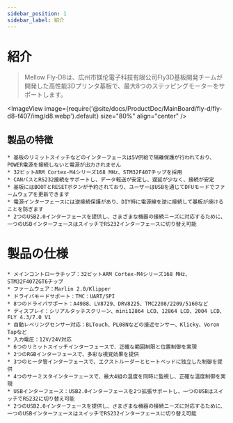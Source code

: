 ```yaml
---
sidebar_position: 1
sidebar_label: 紹介
---
```




# 紹介

> Mellow Fly-D8は、広州市镁伦電子科技有限公司Fly3D基板開発チームが開発した高性能3Dプリンタ基板で、最大8つのステッピングモーターをサポートします。


<ImageView image={require('@site/docs/ProductDoc/MainBoard/fly-d/fly-d8-f407/img/d8.webp').default} size="80%" align="center" />

## 製品の特徴

    * 基板のリミットスイッチなどのインターフェースは5V供給で隔離保護が行われており、POWER電源を接続しないと電源が出力されません
    * 32ビットARM Cortex-M4シリーズ168 MHz、STM32F407チップを採用
    * CANバスとRS232接続をサポートし、データ転送が安定し、遅延が少なく、接続が安定
    * 基板にはBOOTとRESETボタンが予約されており、ユーザーはUSBを通じてDFUモードでファームウェアを更新できます
    * 電源インターフェースには逆接続保護があり、DIY時に電源線を逆に接続して基板が焼けることを防ぎます
    * 2つのUSB2.0インターフェースを提供し、さまざまな機器の接続ニーズに対応するために、一つのUSBインターフェースはスイッチでRS232インターフェースに切り替え可能

# 製品の仕様

    * メインコントローラチップ：32ビットARM Cortex-M4シリーズ168 MHz、STM32F407ZGT6チップ
    * ファームウェア：Marlin 2.0/Klipper
    * ドライバモードサポート：TMC：UART/SPI
    * 8つのドライバサポート：A4988、LV8729、DRV8225、TMC2208/2209/5160など
    * ディスプレイ：シリアルタッチスクリーン、mini12864 LCD、12864 LCD、2004 LCD、FLY 4.3/7.0 V1
    * 自動レベリングセンサー対応：BLTouch、PL08Nなどの接近センサー、Klicky、Voron Tapなど
    * 入力電圧：12V/24V対応
    * 6つのリミットスイッチインターフェースで、正確な範囲制限と位置制御を実現
    * 2つのRGBインターフェースで、多彩な視覚効果を提供
    * 3つのヒータ管インターフェースで、エクストルーダーとヒートベッドに独立した制御を提供
    * 4つのサーミスタインターフェースで、最大4組の温度を同時に監視し、正確な温度制御を実現
    * USBインターフェース：USB2.0インターフェースを2つ拡張サポートし、一つのUSBはスイッチでRS232に切り替え可能
    * 2つのUSB2.0インターフェースを提供し、さまざまな機器の接続ニーズに対応するために、一つのUSBインターフェースはスイッチでRS232インターフェースに切り替え可能

